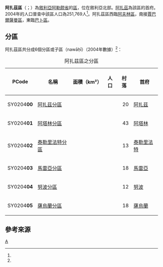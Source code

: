{{Infobox settlement
|name = 阿扎茲區
|native_name = {{rtl-lang|ar|منطقة أعزاز}}
|settlement_type = [[阿勒颇省|阿勒颇省]]行政區
|image_skyline = 
|image_map = A'zaz District.png
|map_caption = 阿扎茲區在阿勒颇省的位置（黃色區塊處）
|type = 敘利亞行政區
|subdivision_type = 國家
|subdivision_name = {{flag|Syria}}
|subdivision_type1 = 省
|subdivision_name1 = [[阿勒颇省|阿勒颇省]]
|subdivision_type2 = 首府
|subdivision_name2 = [[阿扎茲|阿扎茲]]
|area_total_km2 = 1259.96
|population = 251769
|population_as_of = 2004
|population_density_km2 = 199.82
|population_footnotes =<ref name=census2004>{{cite web |title=General Census of Population and Housing 2004 |url=http://www.cbssyr.sy/General%20census/census%202004/pop-man.pdf |publisher=Syrian [[Central_Bureau_of_Statistics_(Syria)|Central Bureau of Statistics]] |language=ar |accessdate=15 October 2015 |archive-url=https://web.archive.org/web/20151208115353/http://www.cbssyr.sy/General%20census/census%202004/pop-man.pdf |archive-date=2015-12-08 |dead-url=yes }} Also available in English: {{cite web |title=2004 Census Data |url=https://www.humanitarianresponse.info/en/operations/syria/dataset/syrian-arab-republic-other |publisher=[[United_Nations_Office_for_the_Coordination_of_Humanitarian_Affairs|UN OCHA]] |accessdate=15 October 2015 |archive-date=2017-10-10 |archive-url=https://web.archive.org/web/20171010105732/https://www.humanitarianresponse.info/en/operations/syria/dataset/syrian-arab-republic-other |dead-url=no }}</ref>
|coordinates_display = inline,title
|coordinates_region = SY
|latNS = N
|latd = 36
|latm = 21
|lats = 00
|longEW = E
|longd = 37
|longm = 02
|longs = 00
|elevation_ft = 
|elevation_m = 
|geocode = SY0204
|website =
}}

'''阿扎茲區'''（{{lang-ar|منطقة أعزاز}}；{{lang-en|Azaz District}}）為[[敘利亞|敘利亞]][[阿勒颇省|阿勒颇省]]的[[区_(叙利亚)|區]]，位在敘利亞北部。[[阿扎茲|阿扎茲]]為該區的首府。2004年的人口普查中該區人口為251,769人<ref name=census2004 />。阿扎茲區西臨[[阿夫林區|阿夫林區]]，南接[[賈巴爾薩曼區|賈巴爾薩曼區]]，東臨[[巴卜區|巴卜區]]。

==分區==
阿扎茲區共分成6個分區或子區（nawāḥī）（2004年數據）<ref name=census2004 />：

{| class="wikitable sortable"
|- 
|+ 阿扎茲區之分區
! PCode || 名稱 || 面積（km²） || 人口 || 村落 || 首府
|-
| SY0204'''00'''
| [[阿扎茲分區|阿扎茲分區]]
| align=right | {{formatnum:180.12}}
| align=right | {{formatnum:47570}}
| align=right | 20
| [[阿扎茲|阿扎茲]]
|-
| SY0204'''01'''
| [[阿塔林分區|阿塔林分區]]
| align=right | {{formatnum:341.78}}
| align=right | {{formatnum:39385}}
| align=right | 43
| [[阿塔林|阿塔林]]
|-
| SY0204'''02'''
| [[泰勒里法特分區|泰勒里法特分區]]
| align=right | {{formatnum:204.52}}
| align=right | {{formatnum:43781}}
| align=right | 13
| [[泰勒里法特|泰勒里法特]]
|-
| SY0204'''03'''
| [[馬雷亞分區|馬雷亞分區]]
| align=right | {{formatnum:191.42}}
| align=right | {{formatnum:39306}}
| align=right | 18
| [[馬雷亞|馬雷亞]]
|-
| SY0204'''04'''
| [[努波分區|努波分區]]
| align=right | {{formatnum:174.79}}
| align=right | {{formatnum:51948}}
| align=right | 12
| [[努波|努波]]
|-
| SY0204'''05'''
| [[薩烏蘭分區|薩烏蘭分區]]
| align=right | {{formatnum:167.32}}
| align=right | {{formatnum:30032}}
| align=right | 18
| [[薩烏蘭|薩烏蘭]]
|}

==參考來源==
{{reflist}}

{{敘利亞二級行政區|state=collapsed}}

[[Category:阿勒頗省區份|A]]

{{Syria-geo-stub}}